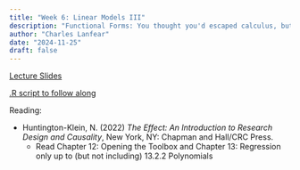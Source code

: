```yaml
---
title: "Week 6: Linear Models III"
description: "Functional Forms: You thought you'd escaped calculus, but you were wrong"
author: "Charles Lanfear"
date: "2024-11-25"
draft: false
---
```


[Lecture Slides](https://clanfear.github.io/ioc_iqa/_lectures/6_linear-models-iii/slides_linear-models-iii.html)

[.R script to follow along](https://clanfear.github.io/ioc_iqa/_lectures/6_linear-models-iii/slides_linear-models-iii.R)

Reading:

* Huntington-Klein, N. (2022) *The Effect: An Introduction to Research Design and Causality*, New York, NY: Chapman and Hall/CRC Press. 
   * Read Chapter 12: Opening the Toolbox and Chapter 13: Regression only up to (but not including) 13.2.2 Polynomials